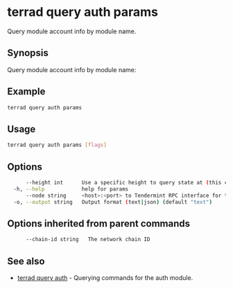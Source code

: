 # terrad query auth params

Query module account info by module name.

## Synopsis

Query module account info by module name:

## Example

```sh Terrad
terrad query auth params
```

## Usage

```sh Terrad
terrad query auth params [flags]
```

## Options

```sh Terrad
      --height int      Use a specific height to query state at (this can error if the node is pruning state)
  -h, --help            help for params
      --node string     <host>:<port> to Tendermint RPC interface for this chain (default "tcp://localhost:26657")
  -o, --output string   Output format (text|json) (default "text")
```

## Options inherited from parent commands

```sh Terrad
      --chain-id string   The network chain ID
```

## See also

* [terrad query auth](./terrad_query_auth.mdx)	 - Querying commands for the auth module.


